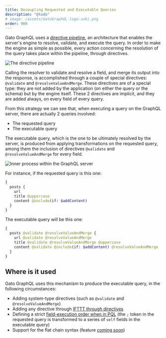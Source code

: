 ```yaml
---
title: Decoupling Requested and Executable Queries
description: "@todo"
# image: /assets/GatoGraphQL-logo-suki.png
order: 900
---
```


Gato GraphQL uses a [directive pipeline](directive-pipeline.html), an architecture that enables the server's engine to resolve, validate, and execute the query. In order to make the engine as simple as possible, every action concerning the resolution of the query takes place within the pipeline, through directives.

![The directive pipeline](/assets/architecture/multiple-fields-slot-directive-pipeline.png)

Calling the resolver to validate and resolve a field, and merge its output into the response, is accomplished through a couple of special directives: `@validate` and `@resolveValueAndMerge`. These directives are of a special type: they are not added by the application (on either the query or the schema) but by the engine itself. These 2 directives are implicit, and they are added always, on every field of every query.

From this strategy we can see that, when executing a query on the GraphQL server, there are actually 2 queries involved:

- The requested query
- The executable query

The executable query, which is the one to be ultimately resolved by the server, is produced from applying transformations on the requested query, among them the inclusion of directives `@validate` and `@resolveValueAndMerge` for every field.

![Inner process within the GraphQL server](/assets/architecture/graphql-server-inner-process.png)

For instance, if the requested query is this one:

```graphql
{
  posts {
    url
    title @uppercase
    content @include(if: $addContent)
  }
}
```

The executable query will be this one:

```graphql
{
  posts @validate @resolveValueAndMerge {
    url @validate @resolveValueAndMerge
    title @validate @resolveValueAndMerge @uppercase
    content @validate @include(if: $addContent) @resolveValueAndMerge
  }
}
```

## Where is it used

Gato GraphQL uses this mechanism to produce the executable query, in the following circumstances:

- Adding system-type directives (such as `@validate` and `@resolveValueAndMerge`)
- Adding any directive through [IFTTT through directives](../dynamic-schema/ifttt-through-directives.html)
- Defining a strict [field-execution order when in PQL](../extended/pql-defining-field-resolution-order.html) (the `;` token in the requested query is transformed to a series of `self` fields in the executable query)
- Support for the flat chain syntax (feature [coming soon](https://github.com/GatoGraphQL/GatoGraphQL/issues/213))

